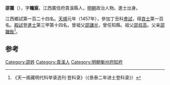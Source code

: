 '''邵震'''（{{bd|1426年||？}}），字'''瞻宸'''，江西廣信府貴溪縣人，[[明朝|明朝]]政治人物。進士出身。

江西鄉試第一百二十四名。[[天顺_(明朝)|天順]]元年（1457年），參加丁丑科[[會試|會試]]，得[[貢士|貢士]]第一百名。[[殿試|殿試]]登[[進士|進士]]第三甲第十四名。曾祖父[[邵謙光|邵謙光]]，曾任知縣。祖父[[邵叔高|邵叔高]]。父亲[[邵韞銓|邵韞銓]]<ref>《天一阁藏明代科举录选刊·登科录》（《景泰二年进士登科录》）</ref>。

==参考==
{{reflist}}

{{start box}}
{{s-off}}
{{s-before|[[周瑛_(景泰進士)|周瑛]]}}
{{s-title|明朝衡州府知府|1476年－1478年}}
{{s-after|[[何珣_(天順進士)|何珣]]}}
{{end box}}
{{明朝人物小作品}}
{{天順元年丁丑科殿試金榜}}
[[Category:邵姓|Category:邵姓]]
[[Category:貴溪人|Category:貴溪人]]
[[Category:明朝衡州府知府|Category:明朝衡州府知府]]